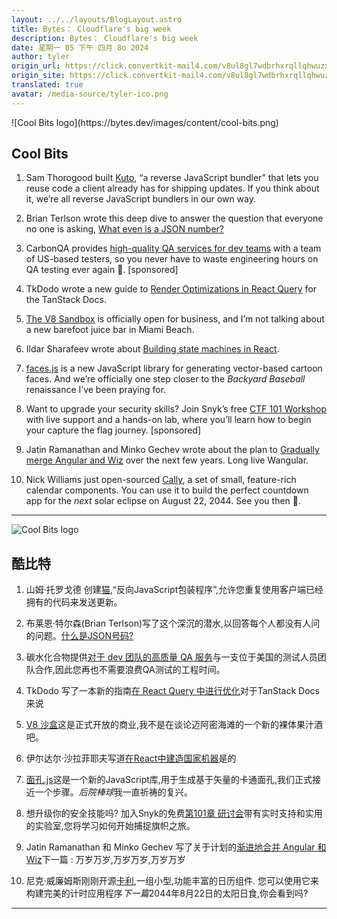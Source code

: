```yaml
---
layout: ../../layouts/BlogLayout.astro
title: Bytes： Cloudflare's big week
description: Bytes： Cloudflare's big week
date: 星期一 05 下午 四月 8o 2024
author: tyler
origin_url: https://click.convertkit-mail4.com/v8ul8gl7wdbrhxrqllqhwuzx7rmll/vqh3hmup8grlokag/aHR0cHM6Ly9ieXRlcy5kZXYvYXJjaGl2ZXMvMjc4
origin_site: https://click.convertkit-mail4.com/v8ul8gl7wdbrhxrqllqhwuzx7rmll/vqh3hmup8grlokag/aHR0cHM6Ly9ieXRlcy5kZXYvYXJjaGl2ZXMvMjc4
translated: true
avatar: /media-source/tyler-ico.png
---
```



<Reference client:only="react" title="Bytes： Cloudflare's big week" url="https://click.convertkit-mail4.com/v8ul8gl7wdbrhxrqllqhwuzx7rmll/vqh3hmup8grlokag/aHR0cHM6Ly9ieXRlcy5kZXYvYXJjaGl2ZXMvMjc4" />

<Detail client:only="react">
	![Cool Bits logo](https://bytes.dev/images/content/cool-bits.png)

## Cool Bits

1.  Sam Thorogood built [Kuto](https://click.convertkit-mail4.com/v8ul8gl7wdbrhxrqllqhwuzx7rmll/wnh2h6uw8g6nxki7/aHR0cHM6Ly9zYW10aG9yLmF1LzIwMjQva3V0by8=), “a reverse JavaScript bundler” that lets you reuse code a client already has for shipping updates. If you think about it, we’re all reverse JavaScript bundlers in our own way.
    
2.  Brian Terlson wrote this deep dive to answer the question that everyone no one is asking, [What even is a JSON number?](https://click.convertkit-mail4.com/v8ul8gl7wdbrhxrqllqhwuzx7rmll/reh8h9u0nxz4w7h2/aHR0cHM6Ly9ibG9nLnRybC5zbi9ibG9nL3doYXQtaXMtYS1qc29uLW51bWJlci8=)
    
3.  CarbonQA provides [high-quality QA services for dev teams](https://click.convertkit-mail4.com/v8ul8gl7wdbrhxrqllqhwuzx7rmll/08hwhgudqzrvgwsl/aHR0cHM6Ly9jYXJib25xYS5jb20vP3V0bV9zb3VyY2U9Ynl0ZXMmdXRtX21lZGl1bT1lbWFpbCZ1dG1fY2FtcGFpZ249Y29vbF9iaXRzJnV0bV9jb250ZW50PWFwcjg=) with a team of US-based testers, so you never have to waste engineering hours on QA testing ever again 🙏. \[sponsored\]
    
4.  TkDodo wrote a new guide to [Render Optimizations in React Query](https://click.convertkit-mail4.com/v8ul8gl7wdbrhxrqllqhwuzx7rmll/8ghqh3ulk9nzqxbk/aHR0cHM6Ly90YW5zdGFjay5jb20vcXVlcnkvdjUvZG9jcy9mcmFtZXdvcmsvcmVhY3QvZ3VpZGVzL3JlbmRlci1vcHRpbWl6YXRpb25z) for the TanStack Docs.
    
5.  [The V8 Sandbox](https://click.convertkit-mail4.com/v8ul8gl7wdbrhxrqllqhwuzx7rmll/vqh3hmup8grlektg/aHR0cHM6Ly92OC5kZXYvYmxvZy9zYW5kYm94) is officially open for business, and I’m not talking about a new barefoot juice bar in Miami Beach.
    
6.  Ildar Sharafeev wrote about [Building state machines in React](https://click.convertkit-mail4.com/v8ul8gl7wdbrhxrqllqhwuzx7rmll/l2heh6u3wr7e6ot6/aHR0cHM6Ly90aGVzYW1ldGVjaC5jb20vc3RhdGUtbWFjaGluZXMtaW4tcmVhY3Qv).
    
7.  [faces.js](https://click.convertkit-mail4.com/v8ul8gl7wdbrhxrqllqhwuzx7rmll/m2h7h6u8wezvm8tm/aHR0cHM6Ly9naXRodWIuY29tL3plbmdtLWdhbWVzL2ZhY2VzanM=) is a new JavaScript library for generating vector-based cartoon faces. And we’re officially one step closer to the _Backyard Baseball_ renaissance I’ve been praying for.
    
8.  Want to upgrade your security skills? Join Snyk’s free [CTF 101 Workshop](https://click.convertkit-mail4.com/v8ul8gl7wdbrhxrqllqhwuzx7rmll/dphehmu0r5nv8esm/aHR0cHM6Ly9nby5zbnlrLmlvLzI0MDQxOF9jdGYtMTAxLXdvcmtzaG9wLmh0bWw_dXRtX2NhbXBhaWduPWRtX3BwLWJ5dGVzLWFkdmVydGlzZXJfMjQwNDA4X3dibl8yNDA0MThfY3RmLTEwMS13b3Jrc2hvcCZ1dG1fbWVkaXVtPWVtLXBhJnV0bV9zb3VyY2U9Ynl0ZXMtYWR2ZXJ0aXNlciZ1dG1fY29udGVudD13Ym5fMjQwNDE4X2N0Zi0xMDEtd29ya3Nob3A=) with live support and a hands-on lab, where you’ll learn how to begin your capture the flag journey. \[sponsored\]
    
9.  Jatin Ramanathan and Minko Gechev wrote about the plan to [Gradually merge Angular and Wiz](https://click.convertkit-mail4.com/v8ul8gl7wdbrhxrqllqhwuzx7rmll/e0hph0u054o6qqa8/aHR0cHM6Ly9ibG9nLmFuZ3VsYXIuaW8vYW5ndWxhci1hbmQtd2l6LWFyZS1iZXR0ZXItdG9nZXRoZXItOTFlNjMzZDhjZDVh) over the next few years. Long live Wangular.
    
10.  Nick Williams just open-sourced [Cally](https://click.convertkit-mail4.com/v8ul8gl7wdbrhxrqllqhwuzx7rmll/7qh7h2uo3z5qwziz/aHR0cHM6Ly9naXRodWIuY29tL1dpY2t5TmlsbGlhbXMvY2FsbHk=), a set of small, feature-rich calendar components. You can use it to build the perfect countdown app for the _next_ solar eclipse on August 22, 2044. See you then 🫡.
    

* * *


</Detail>

![Cool Bits logo](https://bytes.dev/images/content/cool-bits.png)

## 酷比特

1. 山姆·托罗戈德 创建[猫](https://click.convertkit-mail4.com/v8ul8gl7wdbrhxrqllqhwuzx7rmll/wnh2h6uw8g6nxki7/aHR0cHM6Ly9zYW10aG9yLmF1LzIwMjQva3V0by8=),“反向JavaScript包装程序”,允许您重复使用客户端已经拥有的代码来发送更新。

2. 布莱恩·特尔森(Brian Terlson)写了这个深沉的潜水,以回答每个人都没有人问的问题。[什么是JSON号码?](https://click.convertkit-mail4.com/v8ul8gl7wdbrhxrqllqhwuzx7rmll/reh8h9u0nxz4w7h2/aHR0cHM6Ly9ibG9nLnRybC5zbi9ibG9nL3doYXQtaXMtYS1qc29uLW51bWJlci8=)

3. 碳水化合物提供[对于 dev 团队的高质量 QA 服务](https://click.convertkit-mail4.com/v8ul8gl7wdbrhxrqllqhwuzx7rmll/08hwhgudqzrvgwsl/aHR0cHM6Ly9jYXJib25xYS5jb20vP3V0bV9zb3VyY2U9Ynl0ZXMmdXRtX21lZGl1bT1lbWFpbCZ1dG1fY2FtcGFpZ249Y29vbF9iaXRzJnV0bV9jb250ZW50PWFwcjg=)与一支位于美国的测试人员团队合作,因此您再也不需要浪费QA测试的工程时间。

4. TkDodo 写了一本新的指南[在 React Query 中进行优化](https://click.convertkit-mail4.com/v8ul8gl7wdbrhxrqllqhwuzx7rmll/8ghqh3ulk9nzqxbk/aHR0cHM6Ly90YW5zdGFjay5jb20vcXVlcnkvdjUvZG9jcy9mcmFtZXdvcmsvcmVhY3QvZ3VpZGVzL3JlbmRlci1vcHRpbWl6YXRpb25z)对于TanStack Docs来说

5. [V8 沙盒](https://click.convertkit-mail4.com/v8ul8gl7wdbrhxrqllqhwuzx7rmll/vqh3hmup8grlektg/aHR0cHM6Ly92OC5kZXYvYmxvZy9zYW5kYm94)这是正式开放的商业,我不是在谈论迈阿密海滩的一个新的裸体果汁酒吧。

6. 伊尔达尔·沙拉菲耶夫写道[在React中建造国家机器](https://click.convertkit-mail4.com/v8ul8gl7wdbrhxrqllqhwuzx7rmll/l2heh6u3wr7e6ot6/aHR0cHM6Ly90aGVzYW1ldGVjaC5jb20vc3RhdGUtbWFjaGluZXMtaW4tcmVhY3Qv)是的

7. [面孔.js](https://click.convertkit-mail4.com/v8ul8gl7wdbrhxrqllqhwuzx7rmll/m2h7h6u8wezvm8tm/aHR0cHM6Ly9naXRodWIuY29tL3plbmdtLWdhbWVzL2ZhY2VzanM=)这是一个新的JavaScript库,用于生成基于矢量的卡通面孔,我们正式接近一个步骤。*后院棒球*我一直祈祷的复兴。

8. 想升级你的安全技能吗? 加入Snyk的免费[第101章 研讨会](https://click.convertkit-mail4.com/v8ul8gl7wdbrhxrqllqhwuzx7rmll/dphehmu0r5nv8esm/aHR0cHM6Ly9nby5zbnlrLmlvLzI0MDQxOF9jdGYtMTAxLXdvcmtzaG9wLmh0bWw_dXRtX2NhbXBhaWduPWRtX3BwLWJ5dGVzLWFkdmVydGlzZXJfMjQwNDA4X3dibl8yNDA0MThfY3RmLTEwMS13b3Jrc2hvcCZ1dG1fbWVkaXVtPWVtLXBhJnV0bV9zb3VyY2U9Ynl0ZXMtYWR2ZXJ0aXNlciZ1dG1fY29udGVudD13Ym5fMjQwNDE4X2N0Zi0xMDEtd29ya3Nob3A=)带有实时支持和实用的实验室,您将学习如何开始捕捉旗帜之旅。

9. Jatin Ramanathan 和 Minko Gechev 写了关于计划的[渐进地合并 Angular 和 Wiz](https://click.convertkit-mail4.com/v8ul8gl7wdbrhxrqllqhwuzx7rmll/e0hph0u054o6qqa8/aHR0cHM6Ly9ibG9nLmFuZ3VsYXIuaW8vYW5ndWxhci1hbmQtd2l6LWFyZS1iZXR0ZXItdG9nZXRoZXItOTFlNjMzZDhjZDVh)下一篇 : 万岁万岁,万岁万岁,万岁万岁

10. 尼克·威廉姆斯刚刚开源[卡利](https://click.convertkit-mail4.com/v8ul8gl7wdbrhxrqllqhwuzx7rmll/7qh7h2uo3z5qwziz/aHR0cHM6Ly9naXRodWIuY29tL1dpY2t5TmlsbGlhbXMvY2FsbHk=),一组小型,功能丰富的日历组件. 您可以使用它来构建完美的计时应用程序*下一篇*2044年8月22日的太阳日食,你会看到吗?

***


